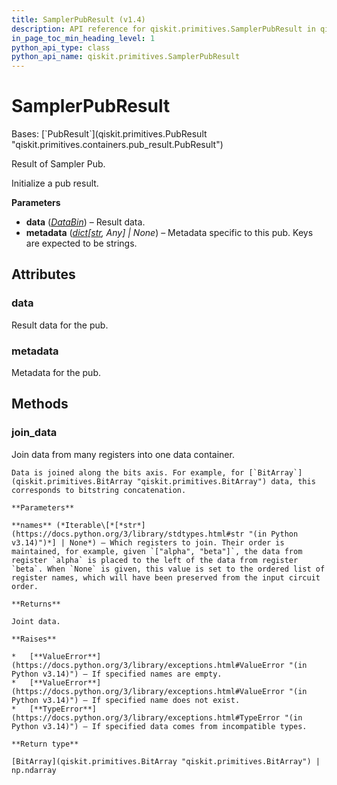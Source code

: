 ```yaml
---
title: SamplerPubResult (v1.4)
description: API reference for qiskit.primitives.SamplerPubResult in qiskit v1.4
in_page_toc_min_heading_level: 1
python_api_type: class
python_api_name: qiskit.primitives.SamplerPubResult
---
```


# SamplerPubResult

<Class id="qiskit.primitives.SamplerPubResult" isDedicatedPage={true} github="https://github.com/Qiskit/qiskit/tree/stable/1.4/qiskit/primitives/containers/sampler_pub_result.py#L27-L74" signature="qiskit.primitives.SamplerPubResult(data, metadata=None)" modifiers="class">
  Bases: [`PubResult`](qiskit.primitives.PubResult "qiskit.primitives.containers.pub_result.PubResult")

  Result of Sampler Pub.

  Initialize a pub result.

  **Parameters**

  *   **data** ([*DataBin*](qiskit.primitives.DataBin "qiskit.primitives.DataBin")) – Result data.
  *   **metadata** ([*dict*](https://docs.python.org/3/library/stdtypes.html#dict "(in Python v3.14)")*\[*[*str*](https://docs.python.org/3/library/stdtypes.html#str "(in Python v3.14)")*, Any] | None*) – Metadata specific to this pub. Keys are expected to be strings.

  ## Attributes

  ### data

  <Attribute id="qiskit.primitives.SamplerPubResult.data">
    Result data for the pub.
  </Attribute>

  ### metadata

  <Attribute id="qiskit.primitives.SamplerPubResult.metadata">
    Metadata for the pub.
  </Attribute>

  ## Methods

  ### join\_data

  <Function id="qiskit.primitives.SamplerPubResult.join_data" github="https://github.com/Qiskit/qiskit/tree/stable/1.4/qiskit/primitives/containers/sampler_pub_result.py#L30-L74" signature="join_data(names=None)">
    Join data from many registers into one data container.

    Data is joined along the bits axis. For example, for [`BitArray`](qiskit.primitives.BitArray "qiskit.primitives.BitArray") data, this corresponds to bitstring concatenation.

    **Parameters**

    **names** (*Iterable\[*[*str*](https://docs.python.org/3/library/stdtypes.html#str "(in Python v3.14)")*] | None*) – Which registers to join. Their order is maintained, for example, given `["alpha", "beta"]`, the data from register `alpha` is placed to the left of the data from register `beta`. When `None` is given, this value is set to the ordered list of register names, which will have been preserved from the input circuit order.

    **Returns**

    Joint data.

    **Raises**

    *   [**ValueError**](https://docs.python.org/3/library/exceptions.html#ValueError "(in Python v3.14)") – If specified names are empty.
    *   [**ValueError**](https://docs.python.org/3/library/exceptions.html#ValueError "(in Python v3.14)") – If specified name does not exist.
    *   [**TypeError**](https://docs.python.org/3/library/exceptions.html#TypeError "(in Python v3.14)") – If specified data comes from incompatible types.

    **Return type**

    [BitArray](qiskit.primitives.BitArray "qiskit.primitives.BitArray") | np.ndarray
  </Function>
</Class>

